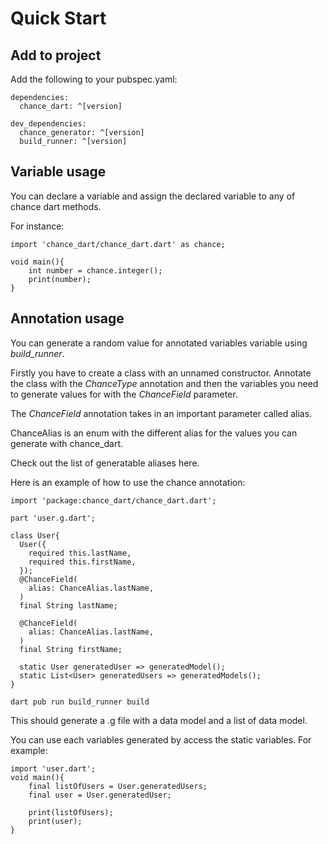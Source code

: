 # Quick Start

## Add to project

Add the following to your pubspec.yaml:

```
dependencies:
  chance_dart: ^[version]

dev_dependencies:
  chance_generator: ^[version]
  build_runner: ^[version]
```

## Variable usage

You can declare a variable and assign the declared variable to any of chance dart methods.

For instance:

```
import 'chance_dart/chance_dart.dart' as chance;

void main(){
    int number = chance.integer();
    print(number);
}

```

## Annotation usage

You can generate a random value for annotated variables variable using _build_runner_.

Firstly you have to create a class with an unnamed constructor. Annotate the class with the _ChanceType_ annotation and then the variables you need to generate values for with the _ChanceField_ parameter.

The _ChanceField_ annotation takes in an important parameter called alias.

ChanceAlias is an enum with the different alias for the values you can generate with chance_dart.

Check out the list of generatable aliases here.

Here is an example of how to use the chance annotation:

```
import 'package:chance_dart/chance_dart.dart';

part 'user.g.dart';

class User{
  User({
    required this.lastName,
    required this.firstName,
  });
  @ChanceField(
    alias: ChanceAlias.lastName,
  )
  final String lastName;

  @ChanceField(
    alias: ChanceAlias.lastName,
  )
  final String firstName;

  static User generatedUser => generatedModel();
  static List<User> generatedUsers => generatedModels();
}

```

```
dart pub run build_runner build
```

This should generate a .g file with a data model and a list of data model.

You can use each variables generated by access the static variables. For example:

```
import 'user.dart';
void main(){
    final listOfUsers = User.generatedUsers;
    final user = User.generatedUser;

    print(listOfUsers);
    print(user);
}
```
